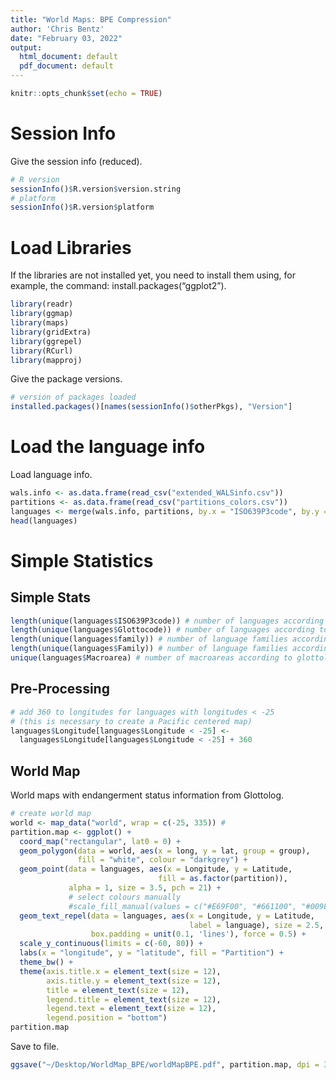 ```yaml
---
title: "World Maps: BPE Compression"
author: 'Chris Bentz'
date: "February 03, 2022"
output:
  html_document: default
  pdf_document: default
---
```


```r
knitr::opts_chunk$set(echo = TRUE)
```

# Session Info
Give the session info (reduced).
```r
# R version
sessionInfo()$R.version$version.string
# platform
sessionInfo()$R.version$platform 
```

# Load Libraries
If the libraries are not installed yet, you need to install them using, for example, the command: install.packages("ggplot2").
```r
library(readr)
library(ggmap)
library(maps)
library(gridExtra)
library(ggrepel)
library(RCurl)
library(mapproj)
```

Give the package versions.
```r
# version of packages loaded
installed.packages()[names(sessionInfo()$otherPkgs), "Version"]
```

# Load the language info 
Load language info.
```r
wals.info <- as.data.frame(read_csv("extended_WALSinfo.csv"))
partitions <- as.data.frame(read_csv("partitions_colors.csv"))
languages <- merge(wals.info, partitions, by.x = "ISO639P3code", by.y = "iso639_3")
head(languages)
```
# Simple Statistics

## Simple Stats
```r
length(unique(languages$ISO639P3code)) # number of languages according to iso
length(unique(languages$Glottocode)) # number of languages according to glottolog
length(unique(languages$family)) # number of language families according to wals
length(unique(languages$Family)) # number of language families according to glottolog
unique(languages$Macroarea) # number of macroareas according to glottolog 
```
## Pre-Processing
```r
# add 360 to longitudes for languages with longitudes < -25 
# (this is necessary to create a Pacific centered map)
languages$Longitude[languages$Longitude < -25] <- 
  languages$Longitude[languages$Longitude < -25] + 360
```

## World Map 
World maps with endangerment status information from Glottolog.
```r
# create world map
world <- map_data("world", wrap = c(-25, 335)) #
partition.map <- ggplot() + 
  coord_map("rectangular", lat0 = 0) +
  geom_polygon(data = world, aes(x = long, y = lat, group = group), 
               fill = "white", colour = "darkgrey") +
  geom_point(data = languages, aes(x = Longitude, y = Latitude, 
                                 fill = as.factor(partition)), 
             alpha = 1, size = 3.5, pch = 21) +
             # select colours manually 
             #scale_fill_manual(values = c("#E69F00", "#661100", "#009E73", "#F0E442")) +
  geom_text_repel(data = languages, aes(x = Longitude, y = Latitude, 
                                        label = language), size = 2.5,
                  box.padding = unit(0.1, 'lines'), force = 0.5) +
  scale_y_continuous(limits = c(-60, 80)) +
  labs(x = "longitude", y = "latitude", fill = "Partition") +
  theme_bw() +
  theme(axis.title.x = element_text(size = 12),
        axis.title.y = element_text(size = 12),
        title = element_text(size = 12),
        legend.title = element_text(size = 12),
        legend.text = element_text(size = 12),
        legend.position = "bottom")
partition.map
```

Save to file.
```r
ggsave("~/Desktop/WorldMap_BPE/worldMapBPE.pdf", partition.map, dpi = 300, scale = 1, width = 12, height = 6, device = cairo_pdf)
```
